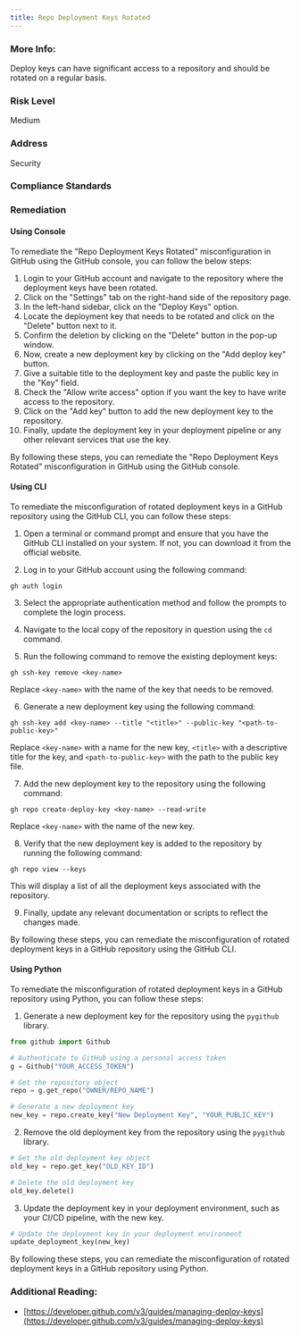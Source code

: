 ```yaml
---
title: Repo Deployment Keys Rotated
---
```


### More Info:

Deploy keys can have significant access to a repository and should be rotated on a regular basis.

### Risk Level

Medium

### Address

Security

### Compliance Standards

### Remediation

#### Using Console

To remediate the "Repo Deployment Keys Rotated" misconfiguration in GitHub using the GitHub console, you can follow the below steps:

1. Login to your GitHub account and navigate to the repository where the deployment keys have been rotated.
2. Click on the "Settings" tab on the right-hand side of the repository page.
3. In the left-hand sidebar, click on the "Deploy Keys" option.
4. Locate the deployment key that needs to be rotated and click on the "Delete" button next to it.
5. Confirm the deletion by clicking on the "Delete" button in the pop-up window.
6. Now, create a new deployment key by clicking on the "Add deploy key" button.
7. Give a suitable title to the deployment key and paste the public key in the "Key" field.
8. Check the "Allow write access" option if you want the key to have write access to the repository.
9. Click on the "Add key" button to add the new deployment key to the repository.
10. Finally, update the deployment key in your deployment pipeline or any other relevant services that use the key.

By following these steps, you can remediate the "Repo Deployment Keys Rotated" misconfiguration in GitHub using the GitHub console.

#### Using CLI

To remediate the misconfiguration of rotated deployment keys in a GitHub repository using the GitHub CLI, you can follow these steps:

1. Open a terminal or command prompt and ensure that you have the GitHub CLI installed on your system. If not, you can download it from the official website.

2. Log in to your GitHub account using the following command:
```
gh auth login
```
3. Select the appropriate authentication method and follow the prompts to complete the login process.

4. Navigate to the local copy of the repository in question using the `cd` command.

5. Run the following command to remove the existing deployment keys:
```
gh ssh-key remove <key-name>
```
Replace `<key-name>` with the name of the key that needs to be removed.

6. Generate a new deployment key using the following command:
```
gh ssh-key add <key-name> --title "<title>" --public-key "<path-to-public-key>"
```
Replace `<key-name>` with a name for the new key, `<title>` with a descriptive title for the key, and `<path-to-public-key>` with the path to the public key file.

7. Add the new deployment key to the repository using the following command:
```
gh repo create-deploy-key <key-name> --read-write
```
Replace `<key-name>` with the name of the new key.

8. Verify that the new deployment key is added to the repository by running the following command:
```
gh repo view --keys
```
This will display a list of all the deployment keys associated with the repository.

9. Finally, update any relevant documentation or scripts to reflect the changes made.

By following these steps, you can remediate the misconfiguration of rotated deployment keys in a GitHub repository using the GitHub CLI.

#### Using Python

To remediate the misconfiguration of rotated deployment keys in a GitHub repository using Python, you can follow these steps:

1. Generate a new deployment key for the repository using the `pygithub` library. 

```python
from github import Github

# Authenticate to GitHub using a personal access token
g = Github("YOUR_ACCESS_TOKEN")

# Get the repository object
repo = g.get_repo("OWNER/REPO_NAME")

# Generate a new deployment key
new_key = repo.create_key("New Deployment Key", "YOUR_PUBLIC_KEY")
```

2. Remove the old deployment key from the repository using the `pygithub` library.

```python
# Get the old deployment key object
old_key = repo.get_key("OLD_KEY_ID")

# Delete the old deployment key
old_key.delete()
```

3. Update the deployment key in your deployment environment, such as your CI/CD pipeline, with the new key.

```python
# Update the deployment key in your deployment environment
update_deployment_key(new_key)
```

By following these steps, you can remediate the misconfiguration of rotated deployment keys in a GitHub repository using Python.

### Additional Reading:

- [https://developer.github.com/v3/guides/managing-deploy-keys](https://developer.github.com/v3/guides/managing-deploy-keys)
